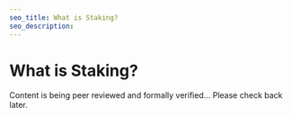```yaml
---
seo_title: What is Staking?
seo_description:
---
```


# What is Staking?

Content is being peer reviewed and formally verified... Please check back later. 